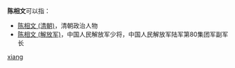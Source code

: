 '''陈相文'''可以指：
* [[陈相文_(清朝)|陈相文 (清朝)]]，清朝政治人物
* [[陈相文_(解放军)|陈相文 (解放军)]]，中国人民解放军少将，中国人民解放军陆军第80集团军副军长

{{disambig}}

[[Category:三字陈姓人名消歧义|xiang]]